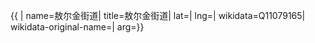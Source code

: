 {{ {{{1|PRC admin/showdata}}}|
name=敖尔金街道|
title=敖尔金街道|
lat=|
lng=|
wikidata=Q11079165|
wikidata-original-name=|
arg={{{arg|}}}}}